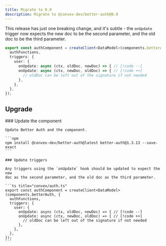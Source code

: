 ```yaml
---
title: Migrate to 0.9
description: Migrate to @convex-dev/better-auth@0.9
---
```


This release has just one breaking change, and it's subtle - the `onUpdate`
trigger now expects the new doc to be the second parameter, and the old doc to be
the third parameter.

```ts title="convex/auth.ts"
export const authComponent = createClient<DataModel>(components.betterAuth, {
  authFunctions,
  triggers: {
    user: {
      onUpdate: async (ctx, oldDoc, newDoc) => { // [!code --]
      onUpdate: async (ctx, newDoc, oldDoc) => { // [!code ++]
        // oldDoc can be left out of the signature if not needed
      },
    },
  },
});
```

## Upgrade

<div className="fd-steps">

  <div className="fd-step">
    ### Update the component

    Update Better Auth and the component.

    ```npm
    npm install @convex-dev/better-auth@latest better-auth@1.3.13 --save-exact
    ```

  </div>

  <div className="fd-step">

    ### Update triggers

    Any triggers using the `onUpdate` hook should be updated to expect the new
    doc as the second parameter, and the old doc as the third parameter.

    ```ts title="convex/auth.ts"
    export const authComponent = createClient<DataModel>(components.betterAuth, {
      authFunctions,
      triggers: {
        user: {
          onUpdate: async (ctx, oldDoc, newDoc) => { // [!code --]
          onUpdate: async (ctx, newDoc, oldDoc) => { // [!code ++]
            // oldDoc can be left out of the signature if not needed
          },
        },
      },
    });
    ```

  </div>

</div>
